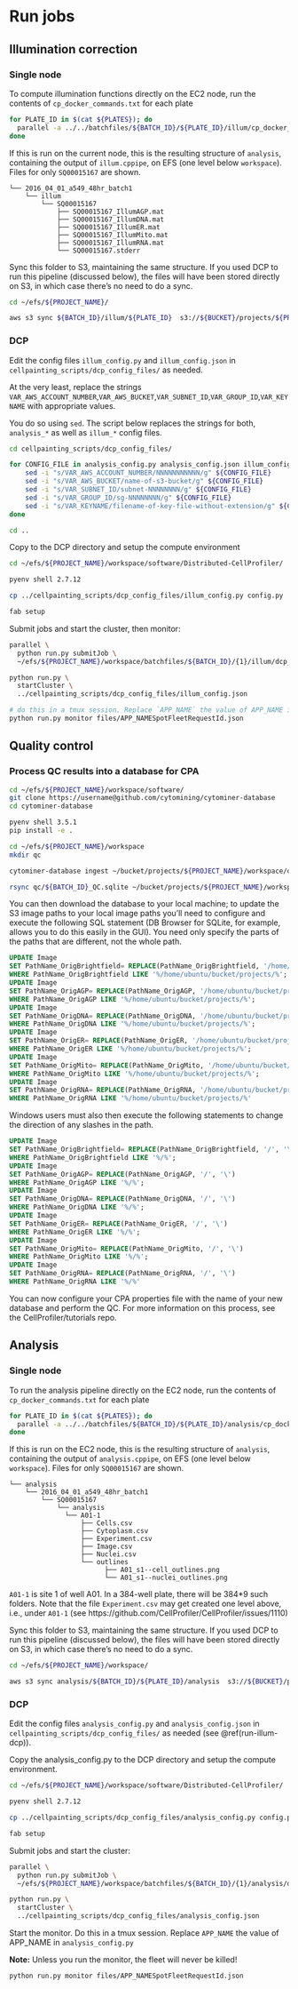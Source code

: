 # Run jobs

## Illumination correction
### Single node
To compute illumination functions directly on the EC2 node, run the contents of `cp_docker_commands.txt` for each plate

```sh
for PLATE_ID in $(cat ${PLATES}); do 
  parallel -a ../../batchfiles/${BATCH_ID}/${PLATE_ID}/illum/cp_docker_commands.txt
done
```

If this is run on the current node, this is the resulting structure of `analysis`, containing the output of `illum.cppipe`, on EFS (one level below `workspace`). Files for only `SQ00015167` are shown.

```
└── 2016_04_01_a549_48hr_batch1
    └── illum
        └── SQ00015167
            ├── SQ00015167_IllumAGP.mat
            ├── SQ00015167_IllumDNA.mat
            ├── SQ00015167_IllumER.mat
            ├── SQ00015167_IllumMito.mat
            ├── SQ00015167_IllumRNA.mat
            └── SQ00015167.stderr
```

Sync this folder to S3, maintaining the same structure. If you used DCP to run this pipeline (discussed below), the files will have been stored directly on S3, in which case there's no need to do a sync.

```sh
cd ~/efs/${PROJECT_NAME}/

aws s3 sync ${BATCH_ID}/illum/${PLATE_ID}  s3://${BUCKET}/projects/${PROJECT_NAME}/${BATCH_ID}/illum/${PLATE_ID}
```

### DCP {#run-illum-dcp}
Edit the config files `illum_config.py` and `illum_config.json` in `cellpainting_scripts/dcp_config_files/` as needed. 

At the very least, replace the strings `VAR_AWS_ACCOUNT_NUMBER`,`VAR_AWS_BUCKET`,`VAR_SUBNET_ID`,`VAR_GROUP_ID`,`VAR_KEYNAME` with appropriate values. 

You do so using `sed`. The script below replaces the strings for both, `analysis_*` as well as `illum_*` config files.

```sh
cd cellpainting_scripts/dcp_config_files/

for CONFIG_FILE in analysis_config.py analysis_config.json illum_config.py illum_config.json; do 
    sed -i "s/VAR_AWS_ACCOUNT_NUMBER/NNNNNNNNNNN/g" ${CONFIG_FILE}
    sed -i "s/VAR_AWS_BUCKET/name-of-s3-bucket/g" ${CONFIG_FILE}
    sed -i "s/VAR_SUBNET_ID/subnet-NNNNNNNN/g" ${CONFIG_FILE}
    sed -i "s/VAR_GROUP_ID/sg-NNNNNNNN/g" ${CONFIG_FILE}
    sed -i "s/VAR_KEYNAME/filename-of-key-file-without-extension/g" ${CONFIG_FILE}
done

cd ..
```

Copy to the DCP directory and setup the compute environment

```sh
cd ~/efs/${PROJECT_NAME}/workspace/software/Distributed-CellProfiler/

pyenv shell 2.7.12

cp ../cellpainting_scripts/dcp_config_files/illum_config.py config.py

fab setup
```

Submit jobs and start the cluster, then monitor:

```sh
parallel \
  python run.py submitJob \
  ~/efs/${PROJECT_NAME}/workspace/batchfiles/${BATCH_ID}/{1}/illum/dcp_config.json :::: ${PLATES}

python run.py \
  startCluster \
  ../cellpainting_scripts/dcp_config_files/illum_config.json

# do this in a tmux session. Replace `APP_NAME` the value of APP_NAME in `illum_config.py`
python run.py monitor files/APP_NAMESpotFleetRequestId.json
```


## Quality control
### Process QC results into a database for CPA

```sh
cd ~/efs/${PROJECT_NAME}/workspace/software/
git clone https://username@github.com/cytomining/cytominer-database
cd cytominer-database

pyenv shell 3.5.1
pip install -e .

cd ~/efs/${PROJECT_NAME}/workspace
mkdir qc

cytominer-database ingest ~/bucket/projects/${PROJECT_NAME}/workspace/qc/${BATCH_ID}/results sqlite:///qc/${BATCH_ID}_QC.sqlite -c software/cytominer-database/cytominer_database/config/config_default.ini --no-munge

rsync qc/${BATCH_ID}_QC.sqlite ~/bucket/projects/${PROJECT_NAME}/workspace/qc/${BATCH_ID}_QC.sqlite
```

You can then download the database to your local machine; to update the S3 image paths to your local image paths 
you'll need to configure and execute the following SQL statement (DB Browser for SQLite, for example, allows you 
to do this easily in the GUI).  You need only specify the parts of the paths that are different, not the whole path.

```sql
UPDATE Image
SET PathName_OrigBrightfield= REPLACE(PathName_OrigBrightfield, '/home/ubuntu/bucket/projects/s3/path/to/files/', '/local/path/to/files/')
WHERE PathName_OrigBrightfield LIKE '%/home/ubuntu/bucket/projects/%';
UPDATE Image
SET PathName_OrigAGP= REPLACE(PathName_OrigAGP, '/home/ubuntu/bucket/projects/s3/path/to/files/', '/local/path/to/files/')
WHERE PathName_OrigAGP LIKE '%/home/ubuntu/bucket/projects/%';
UPDATE Image
SET PathName_OrigDNA= REPLACE(PathName_OrigDNA, '/home/ubuntu/bucket/projects/s3/path/to/files/', '/local/path/to/files/')
WHERE PathName_OrigDNA LIKE '%/home/ubuntu/bucket/projects/%';
UPDATE Image
SET PathName_OrigER= REPLACE(PathName_OrigER, '/home/ubuntu/bucket/projects/s3/path/to/files/', '/local/path/to/files/')
WHERE PathName_OrigER LIKE '%/home/ubuntu/bucket/projects/%';
UPDATE Image
SET PathName_OrigMito= REPLACE(PathName_OrigMito, '/home/ubuntu/bucket/projects/s3/path/to/files/', '/local/path/to/files/')
WHERE PathName_OrigMito LIKE '%/home/ubuntu/bucket/projects/%';
UPDATE Image
SET PathName_OrigRNA= REPLACE(PathName_OrigRNA, '/home/ubuntu/bucket/projects/s3/path/to/files/', '/local/path/to/files/')
WHERE PathName_OrigRNA LIKE '%/home/ubuntu/bucket/projects/%'
```

Windows users must also then execute the following statements to change the direction of any slashes in the path.

```sql
UPDATE Image
SET PathName_OrigBrightfield= REPLACE(PathName_OrigBrightfield, '/', '\')
WHERE PathName_OrigBrightfield LIKE '%/%';
UPDATE Image
SET PathName_OrigAGP= REPLACE(PathName_OrigAGP, '/', '\')
WHERE PathName_OrigAGP LIKE '%/%';
UPDATE Image
SET PathName_OrigDNA= REPLACE(PathName_OrigDNA, '/', '\')
WHERE PathName_OrigDNA LIKE '%/%';
UPDATE Image
SET PathName_OrigER= REPLACE(PathName_OrigER, '/', '\')
WHERE PathName_OrigER LIKE '%/%';
UPDATE Image
SET PathName_OrigMito= REPLACE(PathName_OrigMito, '/', '\')
WHERE PathName_OrigMito LIKE '%/%';
UPDATE Image
SET PathName_OrigRNA= REPLACE(PathName_OrigRNA, '/', '\')
WHERE PathName_OrigRNA LIKE '%/%'
```

You can now configure your CPA properties file with the name of your new database and perform the QC.
For more information on this process, see the CellProfiler/tutorials repo.


## Analysis 
### Single node
To run the analysis pipeline directly on the EC2 node, run the contents of `cp_docker_commands.txt` for each plate

```sh
for PLATE_ID in $(cat ${PLATES}); do 
  parallel -a ../../batchfiles/${BATCH_ID}/${PLATE_ID}/analysis/cp_docker_commands.txt
done

```

If this is run on the EC2 node, this is the resulting structure of `analysis`, containing the output of `analysis.cppipe`, on EFS (one level below `workspace`). Files for only `SQ00015167` are shown.


```
└── analysis
    └── 2016_04_01_a549_48hr_batch1
        └── SQ00015167
            └── analysis
              └── A01-1
                  ├── Cells.csv
                  ├── Cytoplasm.csv
                  ├── Experiment.csv
                  ├── Image.csv
                  ├── Nuclei.csv
                  └── outlines
                        ├── A01_s1--cell_outlines.png
                        └── A01_s1--nuclei_outlines.png
```

`A01-1` is site 1 of well A01. In a 384-well plate, there will be 384\*9 such folders.
Note that the file `Experiment.csv` may get created one level above, i.e., under `A01-1` (see https://github.com/CellProfiler/CellProfiler/issues/1110)

Sync this folder to S3, maintaining the same structure. If you used DCP to run this pipeline (discussed below), the files will have been stored directly on S3, in which case there's no need to do a sync.


```sh
cd ~/efs/${PROJECT_NAME}/workspace/

aws s3 sync analysis/${BATCH_ID}/${PLATE_ID}/analysis  s3://${BUCKET}/projects/${PROJECT_NAME}/workspace/analysis/${BATCH_ID}/${PLATE_ID}/analysis/
```

### DCP

Edit the config files `analysis_config.py` and `analysis_config.json` in `cellpainting_scripts/dcp_config_files/` as needed (see \@ref(run-illum-dcp)).

Copy the analysis_config.py to the DCP directory and setup the compute environment.

```sh
cd ~/efs/${PROJECT_NAME}/workspace/software/Distributed-CellProfiler/

pyenv shell 2.7.12

cp ../cellpainting_scripts/dcp_config_files/analysis_config.py config.py

fab setup
```

Submit jobs and start the cluster:

```sh
parallel \
  python run.py submitJob \
  ~/efs/${PROJECT_NAME}/workspace/batchfiles/${BATCH_ID}/{1}/analysis/dcp_config.json :::: ${PLATES}

python run.py \
  startCluster \
  ../cellpainting_scripts/dcp_config_files/analysis_config.json
```

Start the monitor.  Do this in a tmux session. Replace `APP_NAME` the value of APP_NAME in `analysis_config.py`

**Note:** Unless you run the monitor, the fleet will never be killed!

```sh
python run.py monitor files/APP_NAMESpotFleetRequestId.json
```


